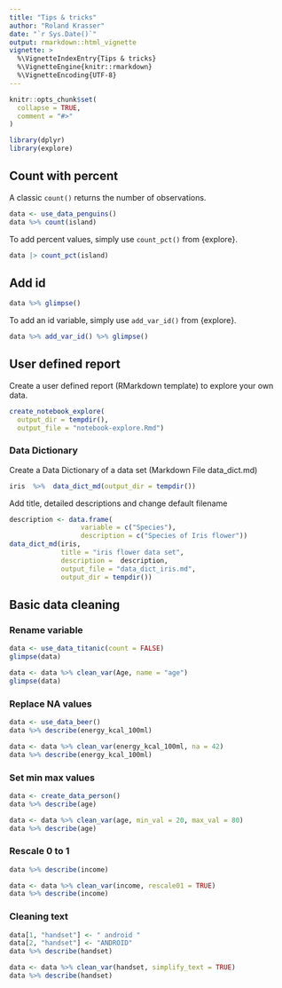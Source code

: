 ```yaml
---
title: "Tips & tricks"
author: "Roland Krasser"
date: "`r Sys.Date()`"
output: rmarkdown::html_vignette
vignette: >
  %\VignetteIndexEntry{Tips & tricks}
  %\VignetteEngine{knitr::rmarkdown}
  %\VignetteEncoding{UTF-8}
---
```


```r
knitr::opts_chunk$set(
  collapse = TRUE,
  comment = "#>"
)
```

```r
library(dplyr)
library(explore)
```

## Count with percent

A classic `count()` returns the number of observations.

```r
data <- use_data_penguins()
data %>% count(island)
```

To add percent values, simply use `count_pct()` from {explore}.

```r
data |> count_pct(island)
```

## Add id

```r
data %>% glimpse()
```

To add an id variable, simply use `add_var_id()` from {explore}.

```r
data %>% add_var_id() %>% glimpse()
```

## User defined report

Create a user defined report (RMarkdown template) to explore your own data.

```r
create_notebook_explore(
  output_dir = tempdir(),
  output_file = "notebook-explore.Rmd")
```

### Data Dictionary

Create a Data Dictionary of a data set (Markdown File data_dict.md)

```R
iris  %>%  data_dict_md(output_dir = tempdir())
```

Add title, detailed descriptions and change default filename

```R
description <- data.frame(
                  variable = c("Species"), 
                  description = c("Species of Iris flower"))
data_dict_md(iris, 
             title = "iris flower data set", 
             description =  description, 
             output_file = "data_dict_iris.md",
             output_dir = tempdir())
```

## Basic data cleaning

### Rename variable

```r
data <- use_data_titanic(count = FALSE)
glimpse(data)
```

```r
data <- data %>% clean_var(Age, name = "age")
glimpse(data)
```

### Replace NA values

```r
data <- use_data_beer()
data %>% describe(energy_kcal_100ml)
```

```r
data <- data %>% clean_var(energy_kcal_100ml, na = 42)
data %>% describe(energy_kcal_100ml)
```

### Set min max values

```r
data <- create_data_person()
data %>% describe(age)
```

```r
data <- data %>% clean_var(age, min_val = 20, max_val = 80)
data %>% describe(age)
```

### Rescale 0 to 1

```r
data %>% describe(income)
```

```r
data <- data %>% clean_var(income, rescale01 = TRUE)
data %>% describe(income)
```

### Cleaning text

```r
data[1, "handset"] <- " android "
data[2, "handset"] <- "ANDROID"
data %>% describe(handset)
```
```r
data <- data %>% clean_var(handset, simplify_text = TRUE)
data %>% describe(handset)
```
